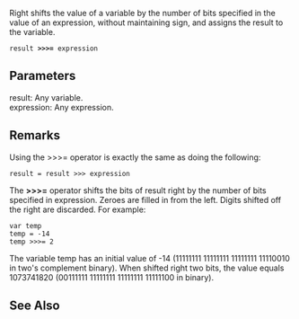 Right shifts the value of a variable by the number of bits specified in the value of an expression, without maintaining sign, and assigns the result to the variable.

 result '''&gt;&gt;&gt;=''' expression
==Parameters==
; result: Any variable.
; expression: Any expression.

==Remarks==
Using the &gt;&gt;&gt;= operator is exactly the same as doing the following:

 result = result &gt;&gt;&gt; expression
The '''&gt;&gt;&gt;=''' operator shifts the bits of result right by the number of bits specified in expression. Zeroes are filled in from the left. Digits shifted off the right are discarded. For example:

 var temp
 temp = -14
 temp &gt;&gt;&gt;= 2
The variable temp has an initial value of -14 (11111111 11111111 11111111 11110010 in two's complement binary). When shifted right two bits, the value equals 1073741820 (00111111 11111111 11111111 11111100 in binary).


==See Also==

              

              

              

              

              
